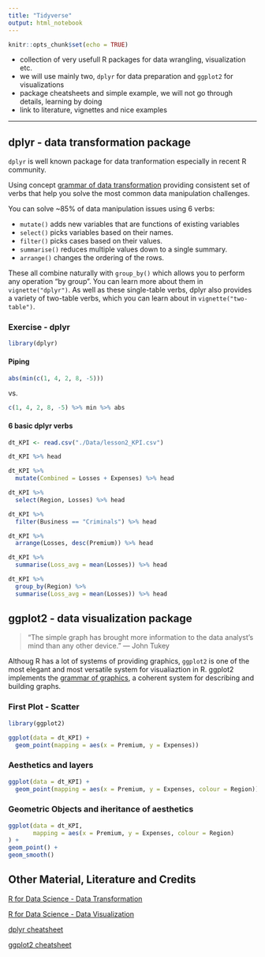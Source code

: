 ```yaml
---
title: "Tidyverse"
output: html_notebook
---
```


```r
knitr::opts_chunk$set(echo = TRUE)
```

* collection of very usefull R packages for data wrangling, visualization etc. 
* we will use mainly two, `dplyr` for data preparation and `ggplot2` for visualizations
* package cheatsheets and simple example, we will not go through details, learning by doing
* link to literature, vignettes and nice examples

-------------------------------

## dplyr - data transformation package
`dplyr` is well known package for data tranformation especially in recent R community.

Using concept [grammar of data transformation](https://rstudio-pubs-static.s3.amazonaws.com/153547_3a8e24d4ceeb4868a5f22e70641e8165.html#/) providing consistent set of verbs that help you solve the most common data manipulation challenges.

You can solve ~85% of data manipulation issues using 6 verbs:

-   `mutate()` adds new variables that are functions of existing variables
-   `select()` picks variables based on their names.
-   `filter()` picks cases based on their values.
-   `summarise()` reduces multiple values down to a single summary.
-   `arrange()` changes the ordering of the rows.

These all combine naturally with `group_by()` which allows you to perform any operation "by group". You can learn more about them in `vignette("dplyr")`. As well as these single-table verbs, dplyr also provides a variety of two-table verbs, which you can learn about in `vignette("two-table")`.

### Exercise - dplyr
```r
library(dplyr)
```

#### Piping
```r
abs(min(c(1, 4, 2, 8, -5)))
```

vs.
```r
c(1, 4, 2, 8, -5) %>% min %>% abs
```
#### 6 basic dplyr verbs
```r
dt_KPI <- read.csv("./Data/lesson2_KPI.csv")

dt_KPI %>% head
```

```r
dt_KPI %>% 
  mutate(Combined = Losses + Expenses) %>% head
```

```r
dt_KPI %>% 
  select(Region, Losses) %>% head
```

```r
dt_KPI %>% 
  filter(Business == "Criminals") %>% head
```

```r
dt_KPI %>% 
  arrange(Losses, desc(Premium)) %>% head
```

```r
dt_KPI %>% 
  summarise(Loss_avg = mean(Losses)) %>% head
```

```r
dt_KPI %>% 
  group_by(Region) %>% 
  summarise(Loss_avg = mean(Losses)) %>% head
```

## ggplot2 - data visualization package
>“The simple graph has brought more information to the data analyst’s mind than any other device.” — John Tukey

Althoug R has a lot of systems of providing graphics, `ggplot2` is one of the most elegant and most versatile system for visualiaztion in R. ggplot2 implements the [grammar of graphics](http://vita.had.co.nz/papers/layered-grammar.html), a coherent system for describing and building graphs.

### First Plot - Scatter
```r
library(ggplot2)

ggplot(data = dt_KPI) +
  geom_point(mapping = aes(x = Premium, y = Expenses))
```

### Aesthetics and layers
```r
ggplot(data = dt_KPI) +
  geom_point(mapping = aes(x = Premium, y = Expenses, colour = Region))
```

### Geometric Objects and iheritance of aesthetics
```r
ggplot(data = dt_KPI,
       mapping = aes(x = Premium, y = Expenses, colour = Region)
) +
geom_point() +
geom_smooth()
```

## Other Material, Literature and Credits
[R for Data Science - Data Transformation](http://r4ds.had.co.nz/transform.html#introduction-2)

[R for Data Science - Data Visualization](http://r4ds.had.co.nz/data-visualisation.html)


[dplyr cheatsheet](https://github.com/rstudio/cheatsheets/raw/master/data-transformation.pdf)

[ggplot2 cheatsheet](https://github.com/rstudio/cheatsheets/raw/master/data-visualization-2.1.pdf)
